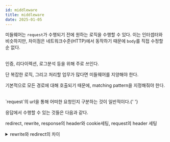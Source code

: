 ```yaml
---
id: middleware
title: middleware
date: 2025-01-05
---
```


미들웨어는 `request`가 수행되기 전에 원하는 로직을 수행할 수 있다.
이는 인터셉터와 비슷하지만, 차이점은 네트워크수준(HTTP)에서 동작하기 때문에 `body`를 직접 수정할 순 없다.

<br />
인증, 리다이렉션, 로그분석 등을 위해 주로 쓰인다.

단 복잡한 로직, 그리고 처리할 업무가 많다면 미들웨어를 지양해야 한다.

기본적으로 모든 경로에 대해 호출되기 때문에, matching pattern을 지정해줘야 한다.

<br />
`request`의 url을 통해 어떠한 요청인지 구분하는 것이 일반적이다.{' '}

응답에서 수행할 수 있는 것들은 다음과 같다.

redirect, rewrite, response의 header와 cookie세팅, request의 header 세팅

<details>
  <summary>rewrite와 redirect의 차이</summary>
  <div markdown="1">
    redirect: 클라이언트의 URL을 수정한다.
    <br />
    rewrite: 클라이언트의 요청 URL(엔드포인트)를 수정한다.
  </div>
</details>

